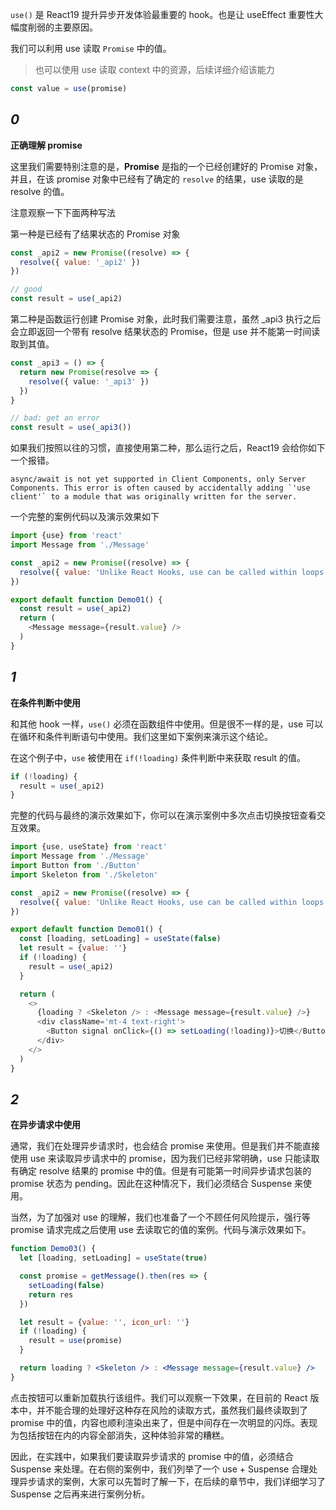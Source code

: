 
`use()` 是 React19 提升异步开发体验最重要的 hook。也是让 useEffect 重要性大幅度削弱的主要原因。

我们可以利用 use 读取 `Promise` 中的值。

> 也可以使用 use 读取 context 中的资源，后续详细介绍该能力

```ts
const value = use(promise)
```


## *0*
**正确理解 promise**

这里我们需要特别注意的是，**Promise** 是指的一个已经创建好的 Promise 对象，并且，在该 promise 对象中已经有了确定的 `resolve` 的结果，use 读取的是 resolve 的值。

注意观察一下下面两种写法

第一种是已经有了结果状态的 Promise 对象

```js
const _api2 = new Promise((resolve) => {
  resolve({ value: '_api2' })
})

// good
const result = use(_api2)
```

第二种是函数运行创建 Promise 对象，此时我们需要注意，虽然 _api3 执行之后会立即返回一个带有 resolve 结果状态的 Promise，但是 use 并不能第一时间读取到其值。

```ts
const _api3 = () => {
  return new Promise(resolve => {
    resolve({ value: '_api3' })
  })
}

// bad: get an error
const result = use(_api3())
```

如果我们按照以往的习惯，直接使用第二种，那么运行之后，React19 会给你如下一个报错。

~~~error
async/await is not yet supported in Client Components, only Server Components. This error is often caused by accidentally adding `'use client'` to a module that was originally written for the server.
~~~

一个完整的案例代码以及演示效果如下

```js
import {use} from 'react'
import Message from './Message'

const _api2 = new Promise((resolve) => {
  resolve({ value: 'Unlike React Hooks, use can be called within loops and conditional statements like if. Like React Hooks, the function that calls use must be a Component or Hook.' })
})

export default function Demo01() {
  const result = use(_api2)
  return (
    <Message message={result.value} />
  )
}
```

<Cardruntime>
  <Demo01 />
</Cardruntime>


## *1*
**在条件判断中使用**

和其他 hook 一样，`use()` 必须在函数组件中使用。但是很不一样的是，use 可以在循环和条件判断语句中使用。我们这里如下案例来演示这个结论。

在这个例子中，`use` 被使用在 `if(!loading)` 条件判断中来获取 result 的值。

```js
if (!loading) {
  result = use(_api2)
}
```

完整的代码与最终的演示效果如下，你可以在演示案例中多次点击切换按钮查看交互效果。

```js
import {use, useState} from 'react'
import Message from './Message'
import Button from './Button'
import Skeleton from './Skeleton'

const _api2 = new Promise((resolve) => {
  resolve({ value: 'Unlike React Hooks, use can be called within loops and conditional statements like if. Like React Hooks, the function that calls use must be a Component or Hook.' })
})

export default function Demo01() {
  const [loading, setLoading] = useState(false)
  let result = {value: ''}
  if (!loading) {
    result = use(_api2)
  }

  return (
    <>
      {loading ? <Skeleton /> : <Message message={result.value} />}
      <div className='mt-4 text-right'>
        <Button signal onClick={() => setLoading(!loading)}>切换</Button>
      </div>
    </>
  )
}
```

<Cardruntime>
  <Demo02 />
</Cardruntime>

## *2*
**在异步请求中使用**

通常，我们在处理异步请求时，也会结合 promise 来使用。但是我们并不能直接使用 use 来读取异步请求中的 promise，因为我们已经非常明确，use 只能读取有确定 resolve 结果的 promise 中的值。但是有可能第一时间异步请求包装的 promise 状态为 pending。因此在这种情况下，我们必须结合 Suspense 来使用。

当然，为了加强对 use 的理解，我们也准备了一个不顾任何风险提示，强行等 promise 请求完成之后使用 use 去读取它的值的案例。代码与演示效果如下。


```jsx
function Demo03() {
  let [loading, setLoading] = useState(true)

  const promise = getMessage().then(res => {
    setLoading(false)
    return res
  })

  let result = {value: '', icon_url: ''}
  if (!loading) {
    result = use(promise)
  }

  return loading ? <Skeleton /> : <Message message={result.value} />
}
```

<Cardruntime reload>
  <Demo03 />
</Cardruntime>

点击按钮可以重新加载执行该组件。我们可以观察一下效果，在目前的 React 版本中，并不能合理的处理好这种存在风险的读取方式，虽然我们最终读取到了 promise 中的值，内容也顺利渲染出来了，但是中间存在一次明显的闪烁。表现为包括按钮在内的内容全部消失，这种体验非常的糟糕。

因此，在实践中，如果我们要读取异步请求的 promise 中的值，必须结合 Suspense 来处理。在右侧的案例中，我们列举了一个 use + Suspense 合理处理异步请求的案例，大家可以先暂时了解一下，在后续的章节中，我们详细学习了 Suspense 之后再来进行案例分析。

